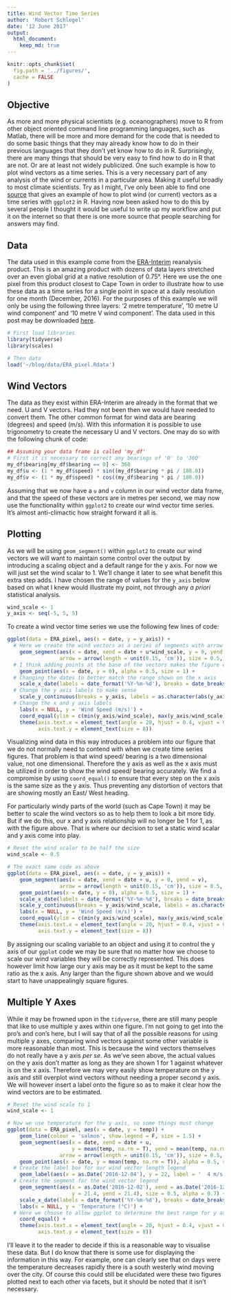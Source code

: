```yaml
---
title: Wind Vector Time Series
author: 'Robert Schlegel'
date: '12 June 2017'
output: 
  html_document:
    keep_md: true
---
```


```r
knitr::opts_chunk$set(
  fig.path = '../figures/',
  cache = FALSE
)
```

## Objective
As more and more physical scientists (e.g. oceanographers) move to R from other object oriented command line programming languages, such as Matlab, there will be more and more demand for the code that is needed to do some basic things that they may already know how to do in their previous languages that they don't yet know how to do in R. Surprisingly, there are many things that should be very easy to find how to do in R that are not. Or are at least not widely publicized. One such example is how to plot wind vectors as a time series. This is a very necessary part of any analysis of the wind or currents in a particular area. Making it useful broadly to most climate scientists. Try as I might, I've only been able to find one [source](http://jason-doug-climate.blogspot.co.za/2014/08/weather-station-at-worldfish-hq-goes.html) that gives an example of how to plot wind (or current) vectors as a time series with `ggplot2` in R. Having now been asked how to do this by several people I thought it would be useful to write up my workflow and put it on the internet so that there is one more source that people searching for answers may find.

## Data
The data used in this example come from the [ERA-Interim](http://apps.ecmwf.int/datasets/data/interim-full-daily/levtype=sfc/) reanalysis product. This is an amazing product with dozens of data layers stretched over an even global grid at a native resolution of 0.75°. Here we use the one pixel from this product closest to Cape Town in order to illustrate how to use these data as a time series for a single point in space at a daily resolution for one month (December, 2016). For the purposes of this example we will only be using the following three layers: '2 metre temperature', '10 metre U wind component' and '10 metre V wind component'. The data used in this post may be downloaded [here](https://github.com/robwschlegel/blog/blob/master/data/ERA_pixel.Rdata).

```r
# First load libraries
library(tidyverse)
library(scales)

# Then data
load('~/blog/data/ERA_pixel.Rdata')
```

## Wind Vectors
The data as they exist within ERA-Interim are already in the format that we need. U and V vectors. Had they not been then we would have needed to convert them. The other common format for wind data are bearing (degrees) and speed (m/s). With this information it is possible to use trigonometry to create the necessary U and V vectors. One may do so with the following chunk of code:

```r
## Assuming your data frame is called 'my_df'
# First it is necessary to correct any bearings of '0' to '360'
my_df$bearing[my_df$bearing == 0] <- 360
my_df$u <- (1 * my_df$speed) * sin((my_df$bearing * pi / 180.0))
my_df$v <- (1 * my_df$speed) * cos((my_df$bearing * pi / 180.0))
```

Assuming that we now have a `u` and `v` column in our wind vector data frame, and that the speed of these vectors are in metres per second, we may now use the functionality within `ggplot2` to create our wind vector time series. It's almost anti-climactic how straight forward it all is.

## Plotting
As we will be using `geom_segment()` within `ggplot2` to create our wind vectors we will want to maintain some control over the output by introducing a scaling object and a default range for the y axis. For now we will just set the wind scalar to 1. We'll change it later to see what benefit this extra step adds. I have chosen the range of values for the `y_axis` below based on what I knew would illustrate my point, not through any _a priori_ statistical analysis.

```r
wind_scale <- 1
y_axis <- seq(-5, 5, 5)
```

To create a wind vector time series we use the following few lines of code:

```r
ggplot(data = ERA_pixel, aes(x = date, y = y_axis)) +
  # Here we create the wind vectors as a series of segments with arrow tips
    geom_segment(aes(x = date, xend = date + u*wind_scale, y = 0, yend = v*wind_scale), 
                 arrow = arrow(length = unit(0.15, 'cm')), size = 0.5, alpha = 0.7) +
  # I think adding points at the base of the vectors makes the figure easier to read
    geom_point(aes(x = date, y = 0), alpha = 0.5, size = 1) +
  # Changing the dates to better match the range shown on the x axis
    scale_x_date(labels = date_format('%Y-%m-%d'), breaks = date_breaks('4 days')) +
  # Change the y axis labels to make sense
    scale_y_continuous(breaks = y_axis, labels = as.character(abs(y_axis)/wind_scale)) +
  # Change the x and y axis labels
    labs(x = NULL, y = 'Wind Speed (m/s)') +
    coord_equal(ylim = c(min(y_axis/wind_scale), max(y_axis/wind_scale))) +
    theme(axis.text.x = element_text(angle = 20, hjust = 0.4, vjust = 0.5, size = 8),
          axis.text.y = element_text(size = 8))
```

Visualizing wind data in this way introduces a problem into our figure that we do not normally need to contend with when we create time series figures. That problem is that wind speed/ bearing is a two dimensional value, not one dimensional. Therefore the y axis as well as the x axis must be utilized in order to show the wind speed/ bearing accurately. We find a compromise by using `coord_equal()` to ensure that every step on the x axis is the same size as the y axis. Thus preventing any distortion of vectors that are showing mostly an East/ West heading.

For particularly windy parts of the world (such as Cape Town) it may be better to scale the wind vectors so as to help them to look a bit more tidy. But if we do this, our x and y axis relationship will no longer be 1 for 1, as with the figure above. That is where our decision to set a static wind scalar and y axis come into play.

```r
# Reset the wind scalar to be half the size
wind_scale <- 0.5

# The exact same code as above
ggplot(data = ERA_pixel, aes(x = date, y = y_axis)) +
    geom_segment(aes(x = date, xend = date + u, y = 0, yend = v), 
                 arrow = arrow(length = unit(0.15, 'cm')), size = 0.5, alpha = 0.7) +
    geom_point(aes(x = date, y = 0), alpha = 0.5, size = 1) +
    scale_x_date(labels = date_format('%Y-%m-%d'), breaks = date_breaks('4 days')) +
    scale_y_continuous(breaks = y_axis/wind_scale, labels = as.character(abs(y_axis)/wind_scale)) +
    labs(x = NULL, y = 'Wind Speed (m/s)') +
    coord_equal(ylim = c(min(y_axis/wind_scale), max(y_axis/wind_scale))) +
    theme(axis.text.x = element_text(angle = 20, hjust = 0.4, vjust = 0.5, size = 8),
          axis.text.y = element_text(size = 8))
```

By assigning our scaling variable to an object and using it to control the y axis of our `ggplot` code we may be sure that no matter how we choose to scale our wind variables they will be correctly represented. This does however limit how large our y axis may be as it must be kept to the same ratio as the x axis. Any larger than the figure shown above and we would start to have unappealingly square figures.

## Multiple Y Axes
While it may be frowned upon in the `tidyverse`, there are still many people that like to use multiple y axes within one figure. I'm not going to get into the pro's and con's here, but I will say that of all the possible reasons for using multiple y axes, comparing wind vectors against some other variable is more reasonable than most. This is because the wind vectors themselves do not really have a y axis _per se_. As we've seen above, the actual values on the y axis don't matter as long as they are shown 1 for 1 against whatever is on the x axis. Therefore we may very easily show temperature on the y axis and still overplot wind vectors without needing a proper second y axis. We will however insert a label onto the figure so as to make it clear how the wind vectors are to be estimated.

```r
# Reset the wind scale to 1
wind_scale <- 1

# Now we use temperature for the y axis, so some things must change
ggplot(data = ERA_pixel, aes(x = date, y = temp)) +
    geom_line(colour = 'salmon', show.legend = F, size = 1.5) +
    geom_segment(aes(x = date, xend = date + u, 
                     y = mean(temp, na.rm = T), yend = mean(temp, na.rm = T) +v), 
                 arrow = arrow(length = unit(0.15, 'cm')), size = 0.5, alpha = 0.7) +
    geom_point(aes(x = date, y = mean(temp, na.rm = T)), alpha = 0.5, size = 1) +
  # Create the label box for our wind vector length legend
    geom_label(aes(x = as.Date('2016-12-04'), y = 22, label = '  4 m/s  \n'), size = 5) +
  # Create the segment for the wind vector legend
    geom_segment(aes(x = as.Date('2016-12-02'), xend = as.Date('2016-12-06'), 
                     y = 21.4, yend = 21.4), size = 0.5, alpha = 0.7) +
    scale_x_date(labels = date_format('%Y-%m-%d'), breaks = date_breaks('4 days')) +
    labs(x = NULL, y = 'Temperature (°C)') +
  # Here we choose to allow ggplot to determine the best range for y axis values
    coord_equal() +
    theme(axis.text.x = element_text(angle = 20, hjust = 0.4, vjust = 0.5, size = 8),
          axis.text.y = element_text(size = 8))
```

I'll leave it to the reader to decide if this is a reasonable way to visualise these data. But I do know that there is some use for displaying the information in this way. For example, one can clearly see that on days were the temperature decreases rapidly there is a south westerly wind moving over the city. Of course this could still be elucidated were these two figures plotted next to each other via facets, but it should be noted that it isn't necessary.
